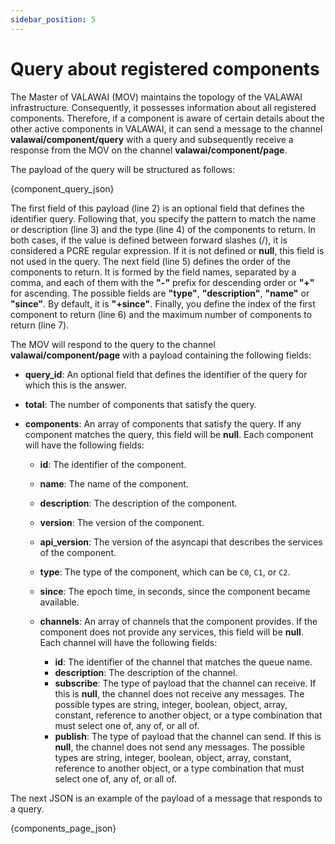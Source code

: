 ```yaml
---
sidebar_position: 5
---
```


# Query about registered components

The Master of VALAWAI (MOV) maintains the topology of the VALAWAI infrastructure. Consequently,
it possesses information about all registered components. Therefore, if a component is aware
of certain details about the other active components in VALAWAI, it can send a message to 
the channel **valawai/component/query** with a query and subsequently receive a response
from the MOV on the channel **valawai/component/page**.

The payload of the query will be structured as follows:


<CodeBlock language="json" showLineNumbers>{component_query_json}</CodeBlock>


The first field of this payload (line 2) is an optional field that defines the identifier query.
Following that, you specify the pattern to match the name or description (line 3) and the type 
(line 4) of the components to return. In both cases, if the value is defined between forward
slashes (/), it is considered a PCRE regular expression. If it is not defined or **null**,
this field is not used in the query.
The next field (line 5) defines the order of the components to return. It is formed by the
field names, separated by a comma, and each of them with the **"-"** prefix for descending
order or **"+"** for ascending. The possible fields are **"type"**, **"description"**,
**"name"** or **"since"**. By default, it is **"+since"**. Finally, you define
the index of the first component to return (line 6) and the maximum number of components
to return (line 7).

The MOV will respond to the query to the channel **valawai/component/page** with a payload
containing the following fields:


 - **query_id**: An optional field that defines the identifier of the query for which
    this is the answer.
 - **total**: The number of components that satisfy the query.
 - **components**: An array of components that satisfy the query. If any component
    matches the query, this field will be **null**. Each component will have the following
    fields:

     - **id**: The identifier of the component.
     - **name**: The name of the component.
     - **description**: The description of the component.
     - **version**: The version of the component.
     - **api_version**: The version of the asyncapi that describes the services
        of the component.
     - **type**: The type of the component, which can be `C0`, `C1`, or `C2`.
     - **since**: The epoch time, in seconds, since the component became available.
     - **channels**: An array of channels that the component provides. If the component
        does not provide any services, this field will be **null**. Each channel will have 
        the following fields:

         - **id**: The identifier of the channel that matches the queue name.
         - **description**: The description of the channel.
         - **subscribe**: The type of payload that the channel can receive. If this
            is **null**, the channel does not receive any messages. The possible types are
            string, integer, boolean, object, array, constant, reference to another object, 
            or a type combination that must select one of, any of, or all of.
         - **publish**: The type of payload that the channel can send. If this is 
            **null**, the channel does not send any messages. The possible types are string,
            integer, boolean, object, array, constant, reference to another object, or a type
            combination that must select one of, any of, or all of.

The next JSON is an example of the payload of a message that responds to a query.


<CodeBlock language="json" showLineNumbers>{components_page_json}</CodeBlock>

